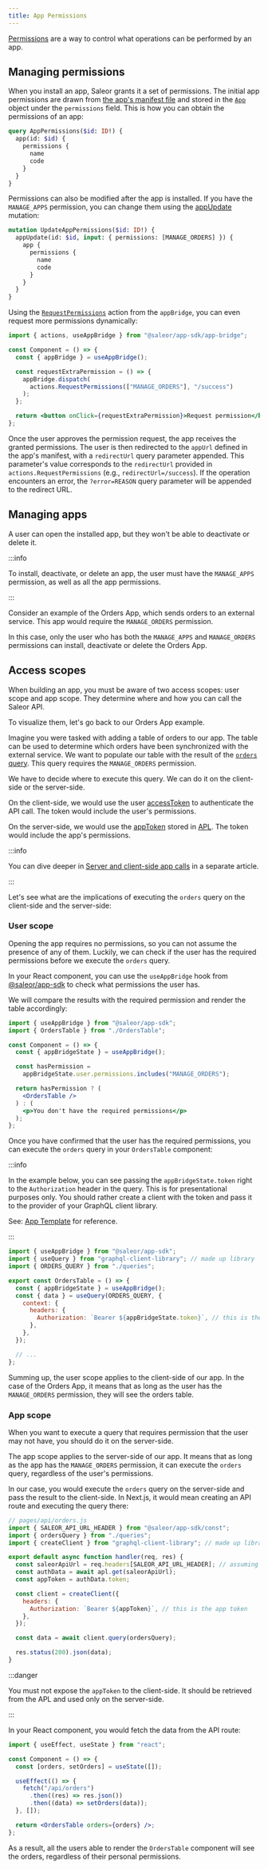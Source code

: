```yaml
---
title: App Permissions
---
```


[Permissions](developer/permissions.mdx) are a way to control what operations can be performed by an app.

## Managing permissions

When you install an app, Saleor grants it a set of permissions. The initial app permissions are drawn from [the app's manifest file](developer/extending/apps/architecture/manifest.mdx) and stored in the [`App`](api-reference/apps/objects/app.mdx) object under the `permissions` field. This is how you can obtain the permissions of an app:

```graphql
query AppPermissions($id: ID!) {
  app(id: $id) {
    permissions {
      name
      code
    }
  }
}
```

Permissions can also be modified after the app is installed. If you have the `MANAGE_APPS` permission, you can change them using the [appUpdate](api-reference/apps/mutations/app-update.mdx) mutation:

```graphql
mutation UpdateAppPermissions($id: ID!) {
  appUpdate(id: $id, input: { permissions: [MANAGE_ORDERS] }) {
    app {
      permissions {
        name
        code
      }
    }
  }
}
```

Using the [`RequestPermissions`](developer/extending/apps/developing-apps/app-sdk/app-bridge.mdx#available-actions) action from the `appBridge`, you can even request more permissions dynamically:

```jsx
import { actions, useAppBridge } from "@saleor/app-sdk/app-bridge";

const Component = () => {
  const { appBridge } = useAppBridge();

  const requestExtraPermission = () => {
    appBridge.dispatch(
      actions.RequestPermissions(["MANAGE_ORDERS"], "/success")
    );
  };

  return <button onClick={requestExtraPermission}>Request permission</button>;
};
```

Once the user approves the permission request, the app receives the granted permissions. The user is then redirected to the `appUrl` defined in the app's manifest, with a `redirectUrl` query parameter appended. This parameter's value corresponds to the `redirectUrl` provided in `actions.RequestPermissions` (e.g., `redirectUrl=/success`). If the operation encounters an error, the `?error=REASON` query parameter will be appended to the redirect URL.

## Managing apps

A user can open the installed app, but they won't be able to deactivate or delete it.

:::info

To install, deactivate, or delete an app, the user must have the `MANAGE_APPS` permission, as well as all the app permissions.

:::

Consider an example of the Orders App, which sends orders to an external service. This app would require the `MANAGE_ORDERS` permission.

In this case, only the user who has both the `MANAGE_APPS` and `MANAGE_ORDERS` permissions can install, deactivate or delete the Orders App.

## Access scopes

When building an app, you must be aware of two access scopes: user scope and app scope. They determine where and how you can call the Saleor API.

To visualize them, let's go back to our Orders App example.

Imagine you were tasked with adding a table of orders to our app. The table can be used to determine which orders have been synchronized with the external service. We want to populate our table with the result of the [`orders` query](api-reference/orders/queries/orders.mdx). This query requires the `MANAGE_ORDERS` permission.

We have to decide where to execute this query. We can do it on the client-side or the server-side.

On the client-side, we would use the user [accessToken](developer/extending/apps/architecture/server-and-client-side-calls.mdx#accesstoken) to authenticate the API call. The token would include the user's permissions.

On the server-side, we would use the [appToken](developer/extending/apps/architecture/server-and-client-side-calls.mdx#apptoken) stored in [APL](developer/extending/apps/architecture/apl.mdx). The token would include the app's permissions.

:::info

You can dive deeper in [Server and client-side app calls](developer/extending/apps/architecture/server-and-client-side-calls.mdx) in a separate article.

:::

Let's see what are the implications of executing the `orders` query on the client-side and the server-side:

### User scope

Opening the app requires no permissions, so you can not assume the presence of any of them. Luckily, we can check if the user has the required permissions before we execute the `orders` query.

In your React component, you can use the `useAppBridge` hook from [@saleor/app-sdk](developer/extending/apps/developing-apps/app-sdk/overview.mdx) to check what permissions the user has.

We will compare the results with the required permission and render the table accordingly:

```jsx
import { useAppBridge } from "@saleor/app-sdk";
import { OrdersTable } from "./OrdersTable";

const Component = () => {
  const { appBridgeState } = useAppBridge();

  const hasPermission =
    appBridgeState.user.permissions.includes("MANAGE_ORDERS");

  return hasPermission ? (
    <OrdersTable />
  ) : (
    <p>You don't have the required permissions</p>
  );
};
```

Once you have confirmed that the user has the required permissions, you can execute the `orders` query in your `OrdersTable` component:

:::info

In the example below, you can see passing the `appBridgeState.token` right to the `Authorization` header in the query. This is for presentational purposes only. You should rather create a client with the token and pass it to the provider of your GraphQL client library.

See: [App Template](https://github.com/saleor/saleor-app-template/blob/main/src/providers/GraphQLProvider.tsx) for reference.

:::

```jsx
import { useAppBridge } from "@saleor/app-sdk";
import { useQuery } from "graphql-client-library"; // made up library
import { ORDERS_QUERY } from "./queries";

export const OrdersTable = () => {
  const { appBridgeState } = useAppBridge();
  const { data } = useQuery(ORDERS_QUERY, {
    context: {
      headers: {
        Authorization: `Bearer ${appBridgeState.token}`, // this is the user token
      },
    },
  });

  // ...
};
```

Summing up, the user scope applies to the client-side of our app. In the case of the Orders App, it means that as long as the user has the `MANAGE_ORDERS` permission, they will see the orders table.

### App scope

When you want to execute a query that requires permission that the user may not have, you should do it on the server-side.

The app scope applies to the server-side of our app. It means that as long as the app has the `MANAGE_ORDERS` permission, it can execute the `orders` query, regardless of the user's permissions.

In our case, you would execute the `orders` query on the server-side and pass the result to the client-side. In Next.js, it would mean creating an API route and executing the query there:

```jsx
// pages/api/orders.js
import { SALEOR_API_URL_HEADER } from "@saleor/app-sdk/const";
import { ordersQuery } from "./queries";
import { createClient } from "graphql-client-library"; // made up library

export default async function handler(req, res) {
  const saleorApiUrl = req.headers[SALEOR_API_URL_HEADER]; // assuming it's set
  const authData = await apl.get(saleorApiUrl);
  const appToken = authData.token;

  const client = createClient({
    headers: {
      Authorization: `Bearer ${appToken}`, // this is the app token
    },
  });

  const data = await client.query(ordersQuery);

  res.status(200).json(data);
}
```

:::danger

You must not expose the `appToken` to the client-side. It should be retrieved from the APL and used only on the server-side.

:::

In your React component, you would fetch the data from the API route:

```jsx
import { useEffect, useState } from "react";

const Component = () => {
  const [orders, setOrders] = useState([]);

  useEffect(() => {
    fetch("/api/orders")
      .then((res) => res.json())
      .then((data) => setOrders(data));
  }, []);

  return <OrdersTable orders={orders} />;
};
```

As a result, all the users able to render the `OrdersTable` component will see the orders, regardless of their personal permissions.
